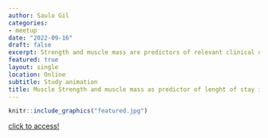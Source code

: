 ```yaml
---
author: Saulo Gil
categories:
- meetup
date: "2022-09-16"
draft: false
excerpt: Strength and muscle mass are predictors of relevant clinical outcomes in critically ill patients, but in hospitalized patients with COVID-19, it remains to be determined. In this prospective observational study, we demostrated that muscle strength and muscle mass are predictive of hospital length of stay in patients with moderate to severe COVID-19 patients.
featured: true
layout: single
location: Online
subtitle: Study animation
title: Muscle Strength and muscle mass as predictor of lenght of stay in COVID-19 patients (In portuguese)
---
```


```r
knitr::include_graphics("featured.jpg")
```

[click to access!](https://www.youtube.com/watch?v=l7xZLxY8kSQ)
